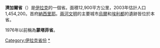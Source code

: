 {{unreferenced|time=2012-06-02}} 
{{Infobox settlement
|official_name          = 濟加爾省
|native_name            = ذي قار
|other_name             = Dhi Qar Province
|image_map              = Dhi Qar in Iraq.svg
|mapsize                = 200px
|settlement_type        = [[伊拉克行政區劃|省]]
|subdivision_type       = 國家
|subdivision_name       = {{flag|Iraq}}
|subdivision_type1      = 首府
|subdivision_name1      = [[納西里耶|納西里耶]]
|subdivision_type2      = 省長
|subdivision_name2      = [[Yahia_Nasseri|Yahia Nasseri]]
|coordinates            = {{coord|31|14|N|46|19|E|type:adm1st_region:IQ_dim:200000|display=inline,title}}
|population_as_of       = 2012 <ref>{{Cite web |url=http://www.citypopulation.de/Iraq.html#Stadt_alpha |title=Citypopulation.de |accessdate=2020-02-17 |archive-date=2017-08-22 |archive-url=https://web.archive.org/web/20170822145536/http://www.citypopulation.de/Iraq.html#Stadt_alpha |dead-url=no }}</ref>
|population_total       = 2,000,000
|density_km2            =
|area_total_km2         = 12900
| blank_name_sec2       = [[人類發展指數|人類發展指數]]（2017年）
| blank_info_sec2       = 0.665<ref name="GlobalDataLab">{{Cite web|url=https://hdi.globaldatalab.org/areadata/shdi/|title=Sub-national HDI - Area Database - Global Data Lab|website=hdi.globaldatalab.org|language=en|access-date=2018-09-13|archive-date=2018-09-23|archive-url=https://web.archive.org/web/20180923120638/https://hdi.globaldatalab.org/areadata/shdi/|dead-url=no}}</ref><br/>{{color|#fc0|中}} 
}}
'''濟加爾省'''（{{lang-ar|ذي قار}}）是[[伊拉克|伊拉克]]的一個省。面積12,900平方公里，2003年估計人口1,454,200。首府[[納西里耶|納西里耶]]。[[兩河文明|兩河文明]]的主要城市[[烏爾|烏爾]]和[[埃利都|埃利都]]的遺跡皆位於本省。

1976年以前稱為'''蒙塔菲省'''。

{{Iraq}}

[[Category:伊拉克省份|Category:伊拉克省份]]
[[Category:济加尔省|*]]
